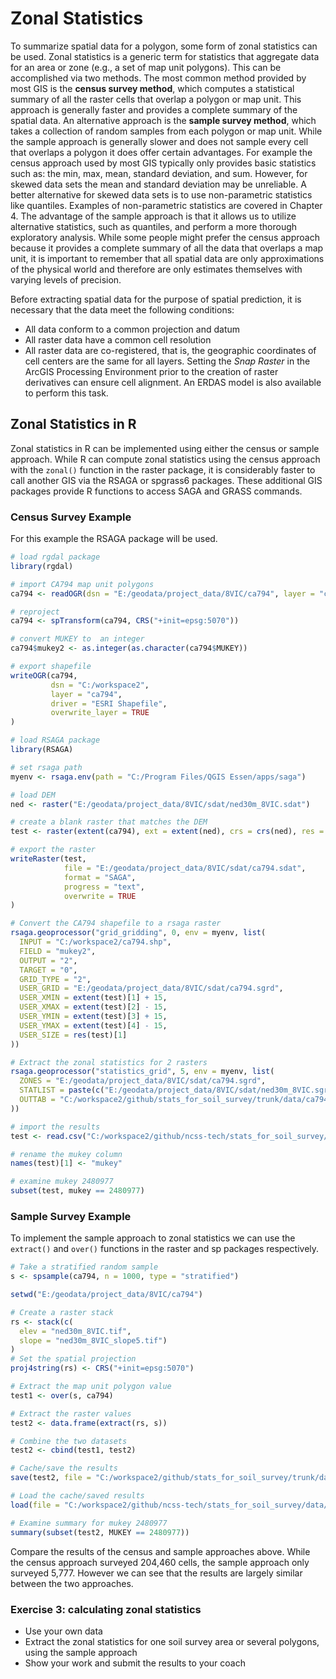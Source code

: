 # Zonal Statistics

To summarize spatial data for a polygon, some form of zonal statistics can be used. Zonal statistics is a generic term for statistics that aggregate data for an area or zone (e.g., a set of map unit polygons). This can be accomplished via two methods. The most common method provided by most GIS is the **census survey method**, which computes a statistical summary of all the raster cells that overlap a polygon or map unit. This approach is generally faster and provides a complete summary of the spatial data. An alternative approach is the **sample survey method**, which takes a collection of random samples from each polygon or map unit. While the sample approach is generally slower and does not sample every cell that overlaps a polygon it does offer certain advantages. For example the census approach used by most GIS typically only provides basic statistics such as: the min, max, mean, standard deviation, and sum. However, for skewed data sets the mean and standard deviation may be unreliable. A better alternative for skewed data sets is to use non-parametric statistics like quantiles. Examples of non-parametric statistics are covered in Chapter 4. The advantage of the sample approach is that it allows us to utilize alternative statistics, such as quantiles, and perform a more thorough exploratory analysis. While some people might prefer the census approach because it provides a complete summary of all the data that overlaps a map unit, it is important to remember that all spatial data are only approximations of the physical world and therefore are only estimates themselves with varying levels of precision.

Before extracting spatial data for the purpose of spatial prediction, it is necessary that the data meet the following conditions:  
  
- All data conform to a common projection and datum
- All raster data have a common cell resolution
- All raster data are co-registered, that is, the geographic coordinates of cell centers are the same for all layers. Setting the _Snap Raster_ in the ArcGIS Processing Environment prior to the creation of raster derivatives can ensure cell alignment. An ERDAS model is also available to perform this task.  

## Zonal Statistics in R

Zonal statistics in R can be implemented using either the census or sample approach. While R can compute zonal statistics using the census approach with the `zonal()` function in the raster package, it is considerably faster to call another GIS via the RSAGA or spgrass6 packages. These additional GIS packages provide R functions to access SAGA and GRASS commands. 

### Census Survey Example

For this example the RSAGA package will be used.

```r
# load rgdal package
library(rgdal)

# import CA794 map unit polygons
ca794 <- readOGR(dsn = "E:/geodata/project_data/8VIC/ca794", layer = "ca794") 

# reproject
ca794 <- spTransform(ca794, CRS("+init=epsg:5070")) 

# convert MUKEY to  an integer
ca794$mukey2 <- as.integer(as.character(ca794$MUKEY)) 

# export shapefile
writeOGR(ca794, 
         dsn = "C:/workspace2", 
         layer = "ca794", 
         driver = "ESRI Shapefile", 
         overwrite_layer = TRUE
) 

# load RSAGA package
library(RSAGA)

# set rsaga path
myenv <- rsaga.env(path = "C:/Program Files/QGIS Essen/apps/saga") 

# load DEM
ned <- raster("E:/geodata/project_data/8VIC/sdat/ned30m_8VIC.sdat") 

# create a blank raster that matches the DEM
test <- raster(extent(ca794), ext = extent(ned), crs = crs(ned), res = res(ned))  

# export the raster
writeRaster(test, 
            file = "E:/geodata/project_data/8VIC/sdat/ca794.sdat", 
            format = "SAGA", 
            progress = "text", 
            overwrite = TRUE
) 

# Convert the CA794 shapefile to a rsaga raster
rsaga.geoprocessor("grid_gridding", 0, env = myenv, list(
  INPUT = "C:/workspace2/ca794.shp",
  FIELD = "mukey2",
  OUTPUT = "2",
  TARGET = "0",
  GRID_TYPE = "2",
  USER_GRID = "E:/geodata/project_data/8VIC/sdat/ca794.sgrd",
  USER_XMIN = extent(test)[1] + 15,
  USER_XMAX = extent(test)[2] - 15,
  USER_YMIN = extent(test)[3] + 15,
  USER_YMAX = extent(test)[4] - 15,
  USER_SIZE = res(test)[1]
))

# Extract the zonal statistics for 2 rasters
rsaga.geoprocessor("statistics_grid", 5, env = myenv, list(
  ZONES = "E:/geodata/project_data/8VIC/sdat/ca794.sgrd",
  STATLIST = paste(c("E:/geodata/project_data/8VIC/sdat/ned30m_8VIC.sgrd", "E:/geodata/project_data/8VIC/sdat/ned30m_8VIC_slope5.sgrd"), collapse = ";"),
  OUTTAB = "C:/workspace2/github/stats_for_soil_survey/trunk/data/ca794_zonal.csv"
))
```
```r
# import the results
test <- read.csv("C:/workspace2/github/ncss-tech/stats_for_soil_survey/data/ca794_zonal.csv") 

# rename the mukey column
names(test)[1] <- "mukey" 

# examine mukey 2480977
subset(test, mukey == 2480977) 
```

### Sample Survey Example

To implement the sample approach to zonal statistics we can use the `extract()` and `over()` functions in the raster and sp packages respectively.

```r
# Take a stratified random sample
s <- spsample(ca794, n = 1000, type = "stratified")

setwd("E:/geodata/project_data/8VIC/ca794")

# Create a raster stack
rs <- stack(c(
  elev = "ned30m_8VIC.tif",
  slope = "ned30m_8VIC_slope5.tif")
)
# Set the spatial projection
proj4string(rs) <- CRS("+init=epsg:5070")

# Extract the map unit polygon value
test1 <- over(s, ca794)

# Extract the raster values
test2 <- data.frame(extract(rs, s))

# Combine the two datasets
test2 <- cbind(test1, test2)

# Cache/save the results
save(test2, file = "C:/workspace2/github/stats_for_soil_survey/trunk/data/ch2_sample.Rdata")
```

```r
# Load the cache/saved results
load(file = "C:/workspace2/github/ncss-tech/stats_for_soil_survey/data/ch2_sample.Rdata")

# Examine summary for mukey 2480977
summary(subset(test2, MUKEY == 2480977)) 
```

Compare the results of the census and sample approaches above. While the census approach surveyed 204,460 cells, the sample approach only surveyed 5,777. However we can see that the results are largely similar between the two approaches.


### Exercise 3: calculating zonal statistics

- Use your own data
- Extract the zonal statistics for one soil survey area or several polygons, using the sample approach
- Show your work and submit the results to your coach


